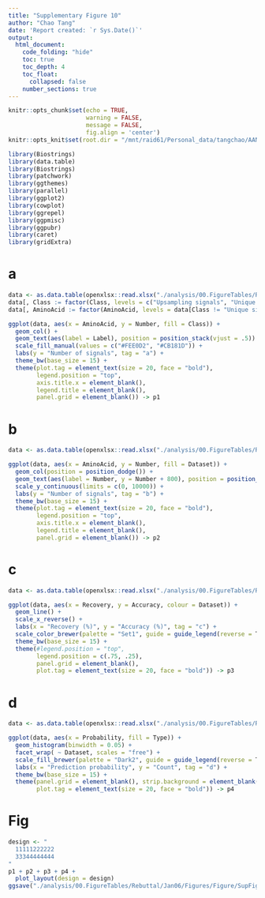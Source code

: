 ```yaml
---
title: "Supplementary Figure 10"
author: "Chao Tang"
date: 'Report created: `r Sys.Date()`'
output: 
  html_document: 
    code_folding: "hide"
    toc: true
    toc_depth: 4
    toc_float: 
      collapsed: false
    number_sections: true
---
```


```r
knitr::opts_chunk$set(echo = TRUE, 
                      warning = FALSE, 
                      message = FALSE, 
                      fig.align = 'center')
knitr::opts_knit$set(root.dir = "/mnt/raid61/Personal_data/tangchao/AANanopore")
```

```r
library(Biostrings)
library(data.table)
library(Biostrings)
library(patchwork)
library(ggthemes)
library(parallel)
library(ggplot2)
library(cowplot)
library(ggrepel)
library(ggpmisc)
library(ggpubr)
library(caret)
library(gridExtra)
```

# a

```r
data <- as.data.table(openxlsx::read.xlsx("./analysis/00.FigureTables/Rebuttal/Jan06/Figures/Data/SupFig10A.xlsx", 1))
data[, Class := factor(Class, levels = c("Upsampling signals", "Unique signals"))]
data[, AminoAcid := factor(AminoAcid, levels = data[Class != "Unique signals"][order(Number, AminoAcid), AminoAcid])]
```

```r
ggplot(data, aes(x = AminoAcid, y = Number, fill = Class)) + 
  geom_col() + 
  geom_text(aes(label = Label), position = position_stack(vjust = .5)) + 
  scale_fill_manual(values = c("#FEE0D2", "#CB181D")) + 
  labs(y = "Number of signals", tag = "a") + 
  theme_bw(base_size = 15) + 
  theme(plot.tag = element_text(size = 20, face = "bold"), 
        legend.position = "top", 
        axis.title.x = element_blank(), 
        legend.title = element_blank(), 
        panel.grid = element_blank()) -> p1
```

# b

```r
data <- as.data.table(openxlsx::read.xlsx("./analysis/00.FigureTables/Rebuttal/Jan06/Figures/Data/SupFig10B.xlsx", 1))
```

```r
ggplot(data, aes(x = AminoAcid, y = Number, fill = Dataset)) + 
  geom_col(position = position_dodge()) + 
  geom_text(aes(label = Number, y = Number + 800), position = position_dodge(width = 0.9), angle = 90) + 
  scale_y_continuous(limits = c(0, 10000)) + 
  labs(y = "Number of signals", tag = "b") + 
  theme_bw(base_size = 15) + 
  theme(plot.tag = element_text(size = 20, face = "bold"), 
        legend.position = "top", 
        axis.title.x = element_blank(), 
        legend.title = element_blank(), 
        panel.grid = element_blank()) -> p2
```

# c

```r
data <- as.data.table(openxlsx::read.xlsx("./analysis/00.FigureTables/Rebuttal/Jan06/Figures/Data/SupFig10C.xlsx", 1))
```

```r
ggplot(data, aes(x = Recovery, y = Accuracy, colour = Dataset)) + 
  geom_line() + 
  scale_x_reverse() + 
  labs(x = "Recovery (%)", y = "Accuracy (%)", tag = "c") + 
  scale_color_brewer(palette = "Set1", guide = guide_legend(reverse = T)) + 
  theme_bw(base_size = 15) + 
  theme(#legend.position = "top", 
        legend.position = c(.75, .25), 
        panel.grid = element_blank(), 
        plot.tag = element_text(size = 20, face = "bold")) -> p3
```

# d

```r
data <- as.data.table(openxlsx::read.xlsx("./analysis/00.FigureTables/Rebuttal/Jan06/Figures/Data/SupFig10D.xlsx", 1))
```

```r
ggplot(data, aes(x = Probability, fill = Type)) + 
  geom_histogram(binwidth = 0.05) + 
  facet_wrap( ~ Dataset, scales = "free") +
  scale_fill_brewer(palette = "Dark2", guide = guide_legend(reverse = T)) + 
  labs(x = "Prediction probability", y = "Count", tag = "d") + 
  theme_bw(base_size = 15) + 
  theme(panel.grid = element_blank(), strip.background = element_blank(), 
        plot.tag = element_text(size = 20, face = "bold")) -> p4
```

# Fig

```r
design <- "
  11111222222
  33344444444
"
p1 + p2 + p3 + p4 + 
  plot_layout(design = design)
ggsave("./analysis/00.FigureTables/Rebuttal/Jan06/Figures/Figure/SupFig10.pdf", width = 16, height = 8)
```

